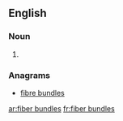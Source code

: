 ==English==

===Noun===
{{head|en|noun plural form}}

# {{plural of|fiber bundle|lang=en}}

===Anagrams===
* [[fibre bundles#English|fibre bundles]]

[[ar:fiber bundles]]
[[fr:fiber bundles]]